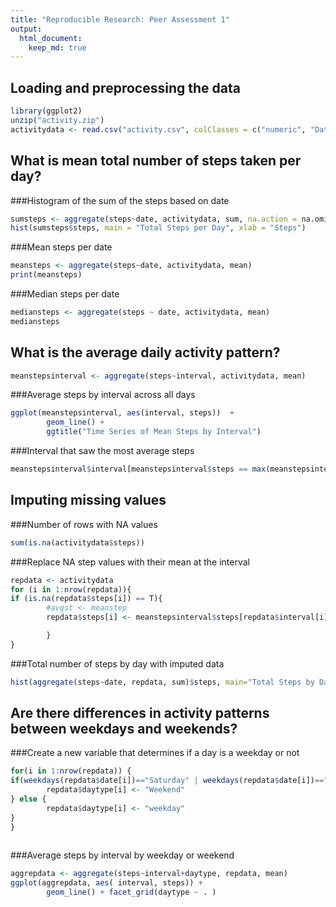 ```yaml
---
title: "Reproducible Research: Peer Assessment 1"
output: 
  html_document:
    keep_md: true
---
```



## Loading and preprocessing the data

```r
library(ggplot2)
unzip("activity.zip")
activitydata <- read.csv("activity.csv", colClasses = c("numeric", "Date", "numeric"))

```

## What is mean total number of steps taken per day?

###Histogram of the sum of the steps based on date
```r
sumsteps <- aggregate(steps~date, activitydata, sum, na.action = na.omit)
hist(sumsteps$steps, main = "Total Steps per Day", xlab = "Steps")
```

###Mean steps per date
```r
meansteps <- aggregate(steps~date, activitydata, mean)
print(meansteps)
```
###Median steps per date
```r
mediansteps <- aggregate(steps ~ date, activitydata, mean)
mediansteps
```

## What is the average daily activity pattern?
```r

meanstepsinterval <- aggregate(steps~interval, activitydata, mean)
```

###Average steps by interval across all days
```r
ggplot(meanstepsinterval, aes(interval, steps))  + 
        geom_line() +
        ggtitle("Time Series of Mean Steps by Interval")
```

###Interval that saw the most average steps
```r

meanstepsinterval$interval[meanstepsinterval$steps == max(meanstepsinterval$steps)]
```

## Imputing missing values

###Number of rows with NA values
```r

sum(is.na(activitydata$steps))

```

###Replace NA step values with their mean at the interval
```r
repdata <- activitydata
for (i in 1:nrow(repdata)){
if (is.na(repdata$steps[i]) == T){
        #avgst <- meanstep
        repdata$steps[i] <- meanstepsinterval$steps[repdata$interval[i] == meanstepsinterval$interval]

        }
}
```

###Total number of steps by day with imputed data
```r

hist(aggregate(steps~date, repdata, sum)$steps, main="Total Steps by Day", xlab = "Steps")

```
## Are there differences in activity patterns between weekdays and weekends?
###Create a new variable that determines if a day is a weekday or not
```r
for(i in 1:nrow(repdata)) {
if(weekdays(repdata$date[i])=="Saturday" | weekdays(repdata$date[i])=="Sunday"){
        repdata$daytype[i] <- "Weekend"
} else {
        repdata$daytype[i] <- "weekday"
}
}
  
```
###Average steps by interval by weekday or weekend
```r
aggrepdata <- aggregate(steps~interval+daytype, repdata, mean)
ggplot(aggrepdata, aes( interval, steps)) +
        geom_line() + facet_grid(daytype ~ . )
```
